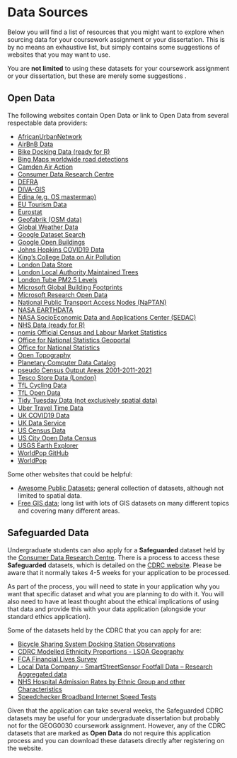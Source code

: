 # Data Sources
Below you will find a list of resources that you might want to explore when sourcing data for your coursework assignment or your dissertation. This is by no means an exhaustive list, but simply contains some suggestions of websites that you may want to use.

::: { .callout-note}
You are **not limited** to using these datasets for your coursework assignment or your dissertation, but these are merely some suggestions .
:::

## Open Data
The following websites contain Open Data or link to Open Data from several respectable data providers:

* [AfricanUrbanNetwork](https://github.com/rafaelprietocuriel/AfricanUrbanNetwork)
* [AirBnB Data](http://insideairbnb.com/get-the-data.html)
* [Bike Docking Data (ready for R)](https://docs.ropensci.org/bikedata/)
* [Bing Maps worldwide road detections](https://github.com/microsoft/RoadDetections)
* [Camden Air Action](https://camdenairaction.wordpress.com/2017/02/20/schools-monitoring-project-spring-2017/)
* [Consumer Data Research Centre](https://data.cdrc.ac.uk/)
* [DEFRA](https://environment.data.gov.uk/)
* [DIVA-GIS](https://www.diva-gis.org/)
* [Edina (e.g. OS mastermap)](https://digimap.edina.ac.uk/)
* [EU Tourism Data](https://ec.europa.eu/eurostat/statistics-explained/index.php/Tourism_statistics)
* [Eurostat](https://ec.europa.eu/eurostat)
* [Geofabrik (OSM data)](https://www.geofabrik.de/)
* [Global Weather Data](https://rp5.ru/Weather_in_the_world)
* [Google Dataset Search](https://datasetsearch.research.google.com/)
* [Google Open Buildings](https://sites.research.google/open-buildings/)
* [Johns Hopkins COVID19 Data](https://github.com/RamiKrispin/coronavirus)
* [King's College Data on Air Pollution](https://www.londonair.org.uk/LondonAir/Default.aspx)
* [London Data Store](https://data.london.gov.uk/)
* [London Local Authority Maintained Trees](https://data.london.gov.uk/dataset/local-authority-maintained-trees)
* [London Tube PM2.5 Levels](https://www.ft.com/content/6f381ad4-fef7-11e9-be59-e49b2a136b8d)
* [Microsoft Global Building Footprints](https://github.com/microsoft/GlobalMLBuildingFootprints#start-of-content)
* [Microsoft Research Open Data](https://msropendata.com/)
* [National Public Transport Access Nodes (NaPTAN)](https://www.data.gov.uk/dataset/ff93ffc1-6656-47d8-9155-85ea0b8f2251/national-public-transport-access-nodes-naptan)
* [NASA EARTHDATA](https://earthdata.nasa.gov/)
* [NASA SocioEconomic Data and Applications Center (SEDAC)](https://sedac.ciesin.columbia.edu/)
* [NHS Data (ready for R)](https://nhs-r-community.github.io/NHSRdatasets/)
* [nomis Official Census and Labour Market Statistics](https://www.nomisweb.co.uk/)
* [Office for National Statistics Geoportal](https://geoportal.statistics.gov.uk/)
* [Office for National Statistics](https://www.ons.gov.uk/)
* [Open Topography](https://opentopography.org/)
* [Planetary Computer Data Catalog](https://planetarycomputer.microsoft.com/catalog)
* [pseudo Census Output Areas 2001-2011-2021](https://profrichharris.github.io/census/harmonised/)
* [Tesco Store Data (London)](https://www.nature.com/articles/s41597-020-0397-7)
* [TfL Cycling Data](https://cycling.data.tfl.gov.uk/)
* [TfL Open Data](https://tfl.gov.uk/info-for/open-data-users/our-open-data?intcmp=3671#on-this-page-2)
* [Tidy Tuesday Data (not exclusively spatial data)](https://github.com/rfordatascience/tidytuesday)
* [Uber Travel Time Data](https://movement.uber.com/?lang=en-GB)
* [UK COVID19 Data](https://coronavirus.data.gov.uk/)
* [UK Data Service](https://ukdataservice.ac.uk/)
* [US Census Data](https://www.census.gov/data.html)
* [US City Open Data Census](http://us-cities.survey.okfn.org/)
* [USGS Earth Explorer](https://earthexplorer.usgs.gov/)
* [WorldPop GitHub](https://github.com/wpgp)
* [WorldPop](https://www.worldpop.org/)

Some other websites that could be helpful:

* [Awesome Public Datasets](https://github.com/awesomedata/awesome-public-datasets); general collection of datasets, although not limited to spatial data.
* [Free GIS data](https://freegisdata.rtwilson.com/); long list with lots of GIS datasets on many different topics and covering many different areas.

## Safeguarded Data
Undergraduate students can also apply for a **Safeguarded** dataset held by the [Consumer Data Research Centre](https://www.cdrc.ac.uk/). There is a process to access these **Safeguarded** datasets, which is detailed on the [CDRC website](https://data.cdrc.ac.uk/using-our-data-services). Please be aware that it normally takes 4-5 weeks for your application to be processed.

As part of the process, you will need to state in your application why you want that specific dataset and what you are planning to do with it. You will also need to have at least thought about the ethical implications of using that data and provide this with your data application (alongside your standard ethics application).

Some of the datasets held by the CDRC that you can apply for are: 

* [Bicycle Sharing System Docking Station Observations](https://data.cdrc.ac.uk/dataset/bicycle-sharing-system-docking-station-observations)
* [CDRC Modelled Ethnicity Proportions - LSOA Geography]( https://data.cdrc.ac.uk/dataset/cdrc-modelled-ethnicity-proportions-lsoa-geography)
* [FCA Financial Lives Survey](https://data.cdrc.ac.uk/dataset/fca-financial-lives-survey)
* [Local Data Company - SmartStreetSensor Footfall Data – Research Aggregated data](https://data.cdrc.ac.uk/dataset/local-data-company-smartstreetsensor-footfall-data-%E2%80%93-research-aggregated-data)
* [NHS Hospital Admission Rates by Ethnic Group and other Characteristics]( https://data.cdrc.ac.uk/dataset/nhs-hospital-admission-rates-ethnic-group-and-other-characteristics)
* [Speedchecker Broadband Internet Speed Tests](https://data.cdrc.ac.uk/dataset/speedchecker-broadband-internet-speed-tests)

::: { .callout-tip}
Given that the application can take several weeks, the Safeguarded CDRC datasets may be useful for your undergraduate dissertation but probably not for the GEOG0030 coursework assignment. However, any of the CDRC datasets that are marked as **Open Data** do not require this application process and you can download these datasets directly after registering on the website.
:::